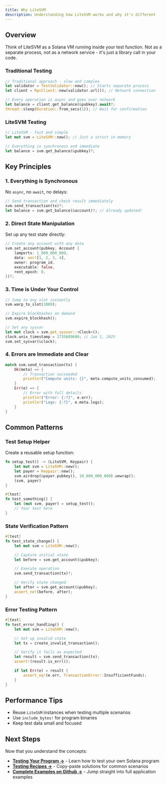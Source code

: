 ```yaml
---
title: Why LiteSVM
description: Understanding how LiteSVM works and why it's different
---
```



## Overview

Think of LiteSVM as a Solana VM running inside your test function. Not as
a separate process, not as a network service - it's just a library call in
your code.

### Traditional Testing

```rust
// Traditional approach - slow and complex
let validator = TestValidator::new(); // Starts separate process
let client = RpcClient::new(validator.url()); // Network connection

// Every operation is async and goes over network
let balance = client.get_balance(&pubkey).await?;
thread::sleep(Duration::from_secs(1)); // Wait for confirmation
```

### LiteSVM Testing

```rust
// LiteSVM - fast and simple
let mut svm = LiteSVM::new(); // Just a struct in memory

// Everything is synchronous and immediate
let balance = svm.get_balance(&pubkey)?;
```

## Key Principles

### 1. Everything is Synchronous

No `async`, no `await`, no delays:

```rust
// Send transaction and check result immediately
svm.send_transaction(tx)?;
let balance = svm.get_balance(&account)?; // Already updated!
```

### 2. Direct State Manipulation

Set up any test state directly:

```rust
// Create any account with any data
svm.set_account(pubkey, Account {
    lamports: 1_000_000_000,
    data: vec![1, 2, 3, 4],
    owner: program_id,
    executable: false,
    rent_epoch: 0,
})?;
```

### 3. Time is Under Your Control

```rust
// Jump to any slot instantly
svm.warp_to_slot(1000);

// Expire blockhashes on demand
svm.expire_blockhash();

// Set any sysvar
let mut clock = svm.get_sysvar::<Clock>();
clock.unix_timestamp = 1735689600; // Jan 1, 2025
svm.set_sysvar(&clock);
```

### 4. Errors are Immediate and Clear

```rust
match svm.send_transaction(tx) {
    Ok(meta) => {
        // Transaction succeeded
        println!("Compute units: {}", meta.compute_units_consumed);
    }
    Err(e) => {
        // Error with full details
        println!("Error: {:?}", e.err);
        println!("Logs: {:?}", e.meta.logs);
    }
}
```

## Common Patterns

### Test Setup Helper

Create a reusable setup function:

```rust
fn setup_test() -> (LiteSVM, Keypair) {
    let mut svm = LiteSVM::new();
    let payer = Keypair::new();
    svm.airdrop(&payer.pubkey(), 10_000_000_000).unwrap();
    (svm, payer)
}

#[test]
fn test_something() {
    let (mut svm, payer) = setup_test();
    // Your test here
}
```

### State Verification Pattern

```rust
#[test]
fn test_state_change() {
    let mut svm = LiteSVM::new();

    // Capture initial state
    let before = svm.get_account(&pubkey);

    // Execute operation
    svm.send_transaction(tx)?;

    // Verify state changed
    let after = svm.get_account(&pubkey);
    assert_ne!(before, after);
}
```

### Error Testing Pattern

```rust
#[test]
fn test_error_handling() {
    let mut svm = LiteSVM::new();

    // Set up invalid state
    let tx = create_invalid_transaction();

    // Verify it fails as expected
    let result = svm.send_transaction(tx);
    assert!(result.is_err());

    if let Err(e) = result {
        assert_eq!(e.err, TransactionError::InsufficientFunds);
    }
}
```

## Performance Tips

<div className="space-y-4 mt-6">

- Reuse `LiteSVM` instances when testing multiple scenarios
- Use `include_bytes!` for program binaries
- Keep test data small and focused

</div>

## Next Steps

Now that you understand the concepts:

- **[Testing Your Program →](/docs/testing-your-program)** - Learn how to test your own Solana program
- **[Testing Recipes →](/docs/examples)** - Copy-paste solutions for common scenarios
- **[Complete Examples on Github →](/docs/complete-examples)** - Jump straight into full application examples
